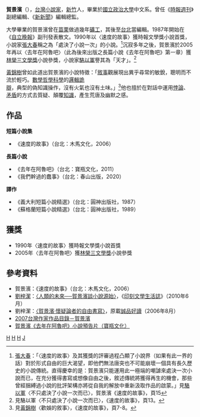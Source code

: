 '''賀景濱'''（{{bd|1958年|9月6日||}}），[[台灣|台灣]][[小說家|小說家]]，[[新竹|新竹]]人，畢業於[[國立政治大學|國立政治大學]]中文系。曾任《[[時報週刊|時報週刊]]》副總編輯、《[[新新聞|新新聞]]》編輯總監。

大學畢業的賀景濱曾在[[苗栗縣|苗栗]]做過幾年[[礦工|礦工]]，其後至[[臺北都會區|台北]]當編輯。1987年開始在《[[自立晚報|自立晚報]]》副刊發表散文。1990年以〈速度的故事〉獲時報文學獎小說首獎，小說家[[張大春|張大春]]稱之為「處決了小說一次」的小說。<ref>[[張大春|張大春]]：「〈速度的故事〉及其獲獎的評審過程凸顯了小說界（如果有此一界的話）對於形式自由的巨大渴望，即他們無法唐突也不可能崩壞一個具有長久歷史的小說傳統。直得慶幸的是：賀景濱只能運用此一極端的嘲謔來處決一次小說而已，在充分獲得書寫或想像自由之後，敘述傳統將獲得再生的機會，那些曾經捆縛過小說的批評架構亦將從自我的解放中重新汲取作品的啟蒙。」見[[駱以軍|駱以軍]]〈不只處決了小說一次而已〉，賀景濱《速度的故事》，頁15</ref>沉寂多年之後，賀景濱於2005年再以〈去年在阿魯吧〉（此為後來出版之長篇小說《去年在阿魯吧》第一章）獲[[林榮三文學獎|林榮三文學獎]]小說參獎，小說家[[駱以軍|駱以軍]]譽其為「天才」。<ref>見駱以軍〈不只處決了小說一次而已〉，《速度的故事》，頁13。</ref>

[[黃錦樹|黃錦樹]]曾如此道出賀景濱的小說特徵：「[[敘事|敘事]]觀展現出異乎尋常的敏銳，聰明而不流於輕巧。[[數學|數學]][[哲學|哲學]][[科學|科學]]的[[邏輯|邏輯]][[詭辯|詭辯]]，典型的偽知識操作，沒有火氣也沒有土味。」<ref>見[[黃錦樹|黃錦樹]]〈歡娛的敘事〉，《速度的故事》，頁7-8。</ref>他也擅於在對話中運用[[悖論|悖論]]、[[矛盾|矛盾]]的方式去質疑、顛覆[[知識|知識]]，產生荒唐及幽默之感。

==作品==
'''短篇小說集'''
*《速度的故事》（台北：木馬文化，2006）
'''長篇小說'''
*《去年在阿魯吧》（台北：寶瓶文化，2011）
*《我們幹過的蠢事》（台北：春山出版，2020）
'''譯作'''
*《義大利短篇小說精選》（台北：圓神出版社，1987）
*《蘇格蘭短篇小說精選》（台北：圓神出版社，1989）

==獲獎==
*1990年〈速度的故事〉獲時報文學獎小說首獎
*2005年〈去年在阿魯吧〉獲[[林榮三文學獎|林榮三文學獎]]小說參獎

==參考資料==
{{reflist|2}}
*賀景濱：《速度的故事》（台北：木馬文化，2006）
*[[劉梓潔|劉梓潔]]：[https://web.archive.org/web/20140304054101/http://mag.chinatimes.com/mag-cnt.aspx?artid=4102 〈人類的未來──賀景濱談小說源始〉]，《[[印刻文學生活誌|印刻文學生活誌]]》（2010年6月）
*劉梓潔：[https://web.archive.org/web/20110509050134/http://blog.chinatimes.com/essayliu/archive/2006/08/01/83989.html 〈賀景濱‧懷疑論者的自由書寫〉]，原載[[誠品好讀|誠品好讀]]（2006年8月）
*[http://www3.nmtl.gov.tw/Writer2/writer_detail.php?id=1824 2007台灣作家作品目錄－賀景濱] {{Wayback|url=http://www3.nmtl.gov.tw/Writer2/writer_detail.php?id=1824 |date=20160304072224 }}
*[http://www.youtube.com/watch?v=lRZwQ55XdtU 賀景濱《去年在阿魯吧》小說預告片（寶瓶文化） ] {{Wayback|url=http://www.youtube.com/watch?v=lRZwQ55XdtU |date=20151115024845 }}


[[Category:臺灣男性小說家|H]]
[[Category:台灣科幻作家|H]]
[[Category:國立政治大學文學院校友|H]]
[[Category:賀姓|J]]